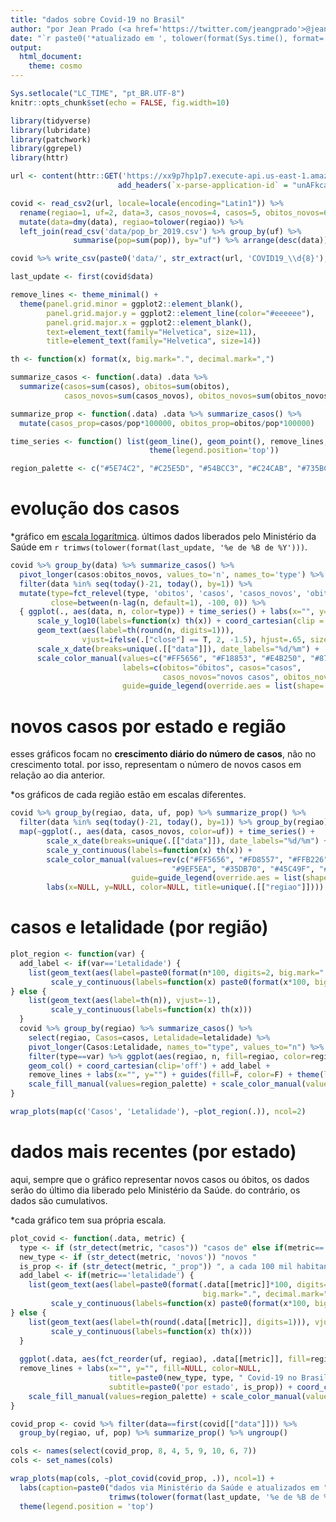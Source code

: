 ```yaml
---
title: "dados sobre Covid-19 no Brasil"
author: "por Jean Prado (<a href='https://twitter.com/jeangprado'>@jeangprado</a>)"
date: "`r paste0('*atualizado em ', tolower(format(Sys.time(), format='%d/%m/%Y às %Hh%M*')))`"
output:
  html_document:
    theme: cosmo
---
```


```r
Sys.setlocale("LC_TIME", "pt_BR.UTF-8")
knitr::opts_chunk$set(echo = FALSE, fig.width=10)

library(tidyverse)
library(lubridate)
library(patchwork)
library(ggrepel)
library(httr)
```

```r
url <- content(httr::GET('https://xx9p7hp1p7.execute-api.us-east-1.amazonaws.com/prod/PortalGeral', accept_json(),
                        add_headers(`x-parse-application-id` = "unAFkcaNDeXajurGB7LChj8SgQYS2ptm")))[["results"]][[1]][["arquivo"]]$url

covid <- read_csv2(url, locale=locale(encoding="Latin1")) %>% 
  rename(regiao=1, uf=2, data=3, casos_novos=4, casos=5, obitos_novos=6, obitos=7) %>%
  mutate(data=dmy(data), regiao=tolower(regiao)) %>%
  left_join(read_csv('data/pop_br_2019.csv') %>% group_by(uf) %>%
              summarise(pop=sum(pop)), by="uf") %>% arrange(desc(data))

covid %>% write_csv(paste0('data/', str_extract(url, 'COVID19_\\d{8}'), '.csv'))

last_update <- first(covid$data)

remove_lines <- theme_minimal() +
  theme(panel.grid.minor = ggplot2::element_blank(),
        panel.grid.major.y = ggplot2::element_line(color="#eeeeee"),
        panel.grid.major.x = ggplot2::element_blank(),
        text=element_text(family="Helvetica", size=11),
        title=element_text(family="Helvetica", size=14))

th <- function(x) format(x, big.mark=".", decimal.mark=",")

summarize_casos <- function(.data) .data %>%
  summarize(casos=sum(casos), obitos=sum(obitos), 
            casos_novos=sum(casos_novos), obitos_novos=sum(obitos_novos)) %>% mutate(letalidade=obitos/casos)

summarize_prop <- function(.data) .data %>% summarize_casos() %>% 
  mutate(casos_prop=casos/pop*100000, obitos_prop=obitos/pop*100000)

time_series <- function() list(geom_line(), geom_point(), remove_lines, labs(color=NULL),
                               theme(legend.position='top'))

region_palette <- c("#5E74C2", "#C25E5D", "#54BCC3", "#C24CAB", "#735BC2")
```


# **evolução dos casos**

*gráfico em [escala logarítmica](https://escoladedados.org/2020/04/escalas-lineares-ou-nao-lineares-por-que-nao-ambas/). últimos dados liberados pelo Ministério da Saúde em `r trimws(tolower(format(last_update, '%e de %B de %Y')))`.

```r
covid %>% group_by(data) %>% summarize_casos() %>%  
  pivot_longer(casos:obitos_novos, values_to='n', names_to='type') %>%
  filter(data %in% seq(today()-21, today(), by=1)) %>% 
  mutate(type=fct_relevel(type, 'obitos', 'casos', 'casos_novos', 'obitos_novos'),
         close=between(n-lag(n, default=1), -100, 0)) %>% 
  { ggplot(., aes(data, n, color=type)) + time_series() + labs(x="", y="") +
      scale_y_log10(labels=function(x) th(x)) + coord_cartesian(clip = "off") +
      geom_text(aes(label=th(round(n, digits=1))),
                vjust=ifelse(.["close"] == T, 2, -1.5), hjust=.65, size=3) + 
      scale_x_date(breaks=unique(.[["data"]]), date_labels="%d/%m") + 
      scale_color_manual(values=c("#FF5656", "#F18853", "#E4B250", "#873053"),
                         labels=c(obitos="óbitos", casos="casos",
                                  casos_novos="novos casos", obitos_novos="novos óbitos"),
                         guide=guide_legend(override.aes = list(shape='square', size=6)))}
```

# **novos casos por estado e região**

esses gráficos focam no **crescimento diário do número de casos**, não no crescimento total. por isso, representam o número de novos casos em relação ao dia anterior.

*os gráficos de cada região estão em escalas diferentes.
```r
covid %>% group_by(regiao, data, uf, pop) %>% summarize_prop() %>% 
  filter(data %in% seq(today()-21, today(), by=1)) %>% group_by(regiao) %>% group_split() %>% 
  map(~ggplot(., aes(data, casos_novos, color=uf)) + time_series() +
        scale_x_date(breaks=unique(.[["data"]]), date_labels="%d/%m") +
        scale_y_continuous(labels=function(x) th(x)) +
        scale_color_manual(values=rev(c("#FF5656", "#FD8557", "#FFB226", "#B2E456",
                                    "#9EF5EA", "#35DB70", "#45C49F", "#3B7FA7", "#303687")),
                           guide=guide_legend(override.aes = list(shape='square', size=6))) +
        labs(x=NULL, y=NULL, color=NULL, title=unique(.[["regiao"]]))) %>% wrap_plots(ncol=1)
```

# **casos e letalidade (por região)**
```r
plot_region <- function(var) {
  add_label <- if(var=='Letalidade') {
    list(geom_text(aes(label=paste0(format(n*100, digits=2, big.mark=".", decimal.mark=","), "%")), vjust=-1),
         scale_y_continuous(labels=function(x) paste0(format(x*100, big.mark=".", decimal.mark=","), "%")))
} else {
    list(geom_text(aes(label=th(n)), vjust=-1),
         scale_y_continuous(labels=function(x) th(x)))
  }
  covid %>% group_by(regiao) %>% summarize_casos() %>% 
    select(regiao, Casos=casos, Letalidade=letalidade) %>%
    pivot_longer(Casos:Letalidade, names_to="type", values_to="n") %>% 
    filter(type==var) %>% ggplot(aes(regiao, n, fill=regiao, color=regiao)) +
    geom_col() + coord_cartesian(clip='off') + add_label +
    remove_lines + labs(x="", y="") + guides(fill=F, color=F) + theme(legend.position='top') +
    scale_fill_manual(values=region_palette) + scale_color_manual(values=region_palette) + ggtitle(tolower(var))
}

wrap_plots(map(c('Casos', 'Letalidade'), ~plot_region(.)), ncol=2)
```


# **dados mais recentes (por estado)**

aqui, sempre que o gráfico representar novos casos ou óbitos, os dados serão do último dia liberado pelo Ministério da Saúde. do contrário, os dados são cumulativos.

*cada gráfico tem sua própria escala.

```r
plot_covid <- function(.data, metric) {
  type <- if (str_detect(metric, "casos")) "casos de" else if(metric=='letalidade') "letalidade do" else "óbitos por"
  new_type <- if (str_detect(metric, 'novos')) "novos "
  is_prop <- if (str_detect(metric, "_prop")) ", a cada 100 mil habitantes"
  add_label <- if(metric=='letalidade') {
    list(geom_text(aes(label=paste0(format(.data[[metric]]*100, digits=2,
                                           big.mark=".", decimal.mark=","), "%")), vjust=-1, size=3.5),
         scale_y_continuous(labels=function(x) paste0(format(x*100, big.mark=".", decimal.mark=","), "%")))
} else {
    list(geom_text(aes(label=th(round(.data[[metric]], digits=1))), vjust=-1, size=3.5),
         scale_y_continuous(labels=function(x) th(x)))
  }
  
  ggplot(.data, aes(fct_reorder(uf, regiao), .data[[metric]], fill=regiao, color=regiao)) + geom_col() +
  remove_lines + labs(x="", y="", fill=NULL, color=NULL,
                      title=paste0(new_type, type, " Covid-19 no Brasil"),
                      subtitle=paste0('por estado', is_prop)) + coord_cartesian(clip = "off") +
    scale_fill_manual(values=region_palette) + scale_color_manual(values=region_palette) + add_label
}

covid_prop <- covid %>% filter(data==first(covid[["data"]])) %>%
  group_by(regiao, uf, pop) %>% summarize_prop() %>% ungroup()

cols <- names(select(covid_prop, 8, 4, 5, 9, 10, 6, 7))
cols <- set_names(cols)

wrap_plots(map(cols, ~plot_covid(covid_prop, .)), ncol=1) +
  labs(caption=paste0("dados via Ministério da Saúde e atualizados em ",
                      trimws(tolower(format(last_update, '%e de %B de %Y'))))) &
  theme(legend.position = 'top')
```

